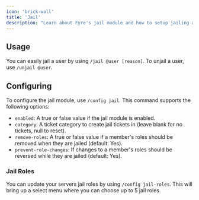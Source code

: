 ```yaml
---
icon: 'brick-wall'
title: 'Jail'
description: "Learn about Fyre's jail module and how to setup jailing and jail tickets."
---
```


## Usage
You can easily jail a user by using `/jail @user [reason]`. To unjail a user, use `/unjail @user`.


## Configuring
To configure the jail module, use `/config jail`. This command supports the following options:

- `enabled`: A true or false value if the jail module is enabled.
- `category`: A ticket category to create jail tickets in (leave blank for no tickets, null to reset).
- `remove-roles`: A true or false value if a member's roles should be removed when they are jailed (default: Yes).
- `prevent-role-changes`: If changes to a member's roles should be reversed while they are jailed (default: Yes).

### Jail Roles
You can update your servers jail roles by using `/config jail-roles`.
This will bring up a select menu where you can choose up to 5 jail roles.

